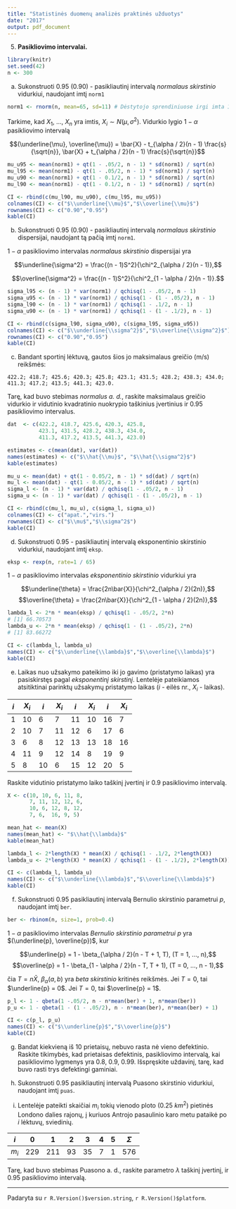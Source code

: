 ```yaml
---
title: "Statistinės duomenų analizės praktinės užduotys"
date: "2017"
output: pdf_document
---
```


5.  __Pasikliovimo intervalai.__

```r
library(knitr)
set.seed(42)
n <- 300
```

   (a) Sukonstruoti 0.95 (0.90) - pasikliautinį intervalą _normalaus skirstinio_
   vidurkiui, naudojant imtį `norm1`

```r
norm1 <- rnorm(n, mean=65, sd=11) # Dėstytojo sprendiniuose irgi imta 11, o ne srqt(11)
```
   Tarkime, kad $X_1$, ..., $X_n$ yra imtis, $X_i \sim N(\mu, \sigma^2)$.
   Vidurkio lygio $1 - \alpha$ pasikliovimo intervalą

   $$(\underline{\mu}, \overline{\mu}) = \bar{X} - t_{\alpha / 2}(n - 1) \frac{s}{\sqrt{n}},
   \bar{X} + t_{\alpha / 2}(n - 1) \frac{s}{\sqrt{n}}$$

```r
mu_u95 <- mean(norm1) + qt(1 - .05/2, n - 1) * sd(norm1) / sqrt(n)
mu_l95 <- mean(norm1) - qt(1 - .05/2, n - 1) * sd(norm1) / sqrt(n)
mu_u90 <- mean(norm1) + qt(1 - 0.1/2, n - 1) * sd(norm1) / sqrt(n)
mu_l90 <- mean(norm1) - qt(1 - 0.1/2, n - 1) * sd(norm1) / sqrt(n)

CI <- rbind(c(mu_l90, mu_u90), c(mu_l95, mu_u95))
colnames(CI) <- c("$\\underline{\\mu}$","$\\overline{\\mu}$")
rownames(CI) <- c("0.90","0.95")
kable(CI)
```

   (b) Sukonstruoti 0.95 (0.90) - pasikliautinį intervalą _normalaus skirstinio_
   dispersijai, naudojant tą pačią imtį `norm1`.

   $1 - \alpha$ pasikliovimo intervalas _normalaus skirstinio_ dispersijai yra

   $$\underline{\sigma^2} = \frac{(n - 1)S^2}{\chi^2_{\alpha / 2}(n - 1)},$$

   $$\overline{\sigma^2} = \frac{(n - 1)S^2}{\chi^2_{1 - \alpha / 2}(n - 1)}.$$

```r
sigma_l95 <- (n - 1) * var(norm1) / qchisq(1 - .05/2, n - 1)
sigma_u95 <- (n - 1) * var(norm1) / qchisq(1 - (1 - .05/2), n - 1)
sigma_l90 <- (n - 1) * var(norm1) / qchisq(1 - .1/2, n - 1)
sigma_u90 <- (n - 1) * var(norm1) / qchisq(1 - (1 - .1/2), n - 1)

CI <- rbind(c(sigma_l90, sigma_u90), c(sigma_l95, sigma_u95))
colnames(CI) <- c("$\\underline{\\sigma^2}$","$\\overline{\\sigma^2}$")
rownames(CI) <- c("0.90","0.95")
kable(CI)
```

   (c) Bandant sportinį lėktuvą, gautos šios jo maksimalaus greičio (m/s)
   reikšmės:

   `422.2; 418.7; 425.6; 420.3; 425.8; 423.1; 431.5; 428.2; 438.3; 434.0;
   411.3; 417.2; 413.5; 441.3; 423.0.`

   Tarę, kad buvo stebimas _normalus a. d._, raskite maksimalaus greičio vidurkio
   ir vidutinio kvadratinio nuokrypio taškinius įvertinius ir 0.95 pasikliovimo
   intervalus.

```r
dat  <- c(422.2, 418.7, 425.6, 420.3, 425.8,
          423.1, 431.5, 428.2, 438.3, 434.0,
          411.3, 417.2, 413.5, 441.3, 423.0)

estimates <- c(mean(dat), var(dat))
names(estimates) <- c("$\\hat{\\mu}$", "$\\hat{\\sigma^2}$")
kable(estimates)

mu_u <- mean(dat) + qt(1 - 0.05/2, n - 1) * sd(dat) / sqrt(n)
mu_l <- mean(dat) - qt(1 - 0.05/2, n - 1) * sd(dat) / sqrt(n)
sigma_l <- (n - 1) * var(dat) / qchisq(1 - .05/2, n - 1)
sigma_u <- (n - 1) * var(dat) / qchisq(1 - (1 - .05/2), n - 1)

CI <- rbind(c(mu_l, mu_u), c(sigma_l, sigma_u))
colnames(CI) <- c("apat.","virs.")
rownames(CI) <- c("$\\mu$","$\\sigma^2$")
kable(CI)
```

   (d) Sukonstruoti 0.95 - pasikliautinį intervalą eksponentinio skirstinio
   vidurkiui, naudojant imtį `eksp`.

```r
eksp <- rexp(n, rate=1 / 65)
```
   $1 - \alpha$ pasikliovimo intervalas _eksponentinio skirstinio_ vidurkiui yra

   $$\underline{\theta} = \frac{2n\bar{X}}{\chi^2_{\alpha / 2}(2n)},$$
   $$\overline{\theta} = \frac{2n\bar{X}}{\chi^2_{1 - \alpha / 2}(2n)},$$

```r
lambda_l <- 2*n * mean(eksp) / qchisq(1 - .05/2, 2*n)
# [1] 66.70573
lambda_u <- 2*n * mean(eksp) / qchisq(1 - (1 - .05/2), 2*n)
# [1] 83.66272

CI <- c(lambda_l, lambda_u)
names(CI) <- c("$\\underline{\\lambda}$","$\\overline{\\lambda}$")
kable(CI)
```

   (e) Laikas nuo užsakymo pateikimo iki jo gavimo (pristatymo laikas) yra
   pasiskirstęs pagal _eksponentinį skirstinį_. Lentelėje pateikiamos atsitiktinai
   parinktų užsakymų pristatymo laikas (_i_ - eilės nr., $X_i$ - laikas).

   | _i_ | $X_i$ | _i_ | $X_i$ | _i_ | $X_i$ | _i_ | $X_i$ |
   |-----|-------|-----|-------|-----|-------|-----|-------|
   | 1   | 10    | 6   | 7     | 11  | 10    | 16  | 7     |
   | 2   | 10    | 7   | 11    | 12  | 6     | 17  | 6     |
   | 3   | 6     | 8   | 12    | 13  | 13    | 18  | 16    |
   | 4   | 11    | 9   | 12    | 14  | 8     | 19  | 9     |
   | 5   | 8     | 10  | 6     | 15  | 12    | 20  | 5     |

   Raskite vidutinio pristatymo laiko taškinį įvertinį ir 0.9 pasikliovimo
   intervalą.

```r
X <- c(10, 10, 6, 11, 8,
       7, 11, 12, 12, 6,
       10, 6, 12, 8, 12,
       7, 6,  16, 9, 5)

mean_hat <- mean(X)
names(mean_hat) <- "$\\hat{\\lambda}$"
kable(mean_hat)

lambda_l <- 2*length(X) * mean(X) / qchisq(1 - .1/2, 2*length(X))
lambda_u <- 2*length(X) * mean(X) / qchisq(1 - (1 - .1/2), 2*length(X))

CI <- c(lambda_l, lambda_u)
names(CI) <- c("$\\underline{\\lambda}$","$\\overline{\\lambda}$")
kable(CI)

```

   (f) Sukonstruoti 0.95 pasikliautinį intervalą Bernulio skirstinio parametrui
   _p_, naudojant imtį `ber`.

```r
ber <- rbinom(n, size=1, prob=0.4)
```
   $1 - \alpha$ pasikliovimo intervalas _Bernulio skirstinio parametrui_ $p$
   yra $(\underline{p}, \overline{p})$, kur

   $$\underline{p} = 1 - \beta_{\alpha / 2}(n - T + 1, T), (T = 1, ..., n),$$
   $$\overline{p} = 1 - \beta_{1 - \alpha / 2}(n - T, T + 1), (T = 0, ..., n - 1),$$

   čia $T = n\bar{X}$, $\beta_{\alpha}(a, b)$ yra _beta skirstinio_ kritinės
   reikšmės. Jei $T = 0$, tai $\underline{p} = 0$. Jei $T = 0$, tai
   $\overline{p} = 1$.

```r
p_l <- 1 - qbeta(1 -.05/2, n - n*mean(ber) + 1, n*mean(ber))
p_u <- 1 - qbeta(1 - (1 - .05/2), n - n*mean(ber), n*mean(ber) + 1)

CI <- c(p_l, p_u)
names(CI) <- c("$\\underline{p}$","$\\overline{p}$")
kable(CI)
```

   (g) Bandat kiekvieną iš 10 prietaisų, nebuvo rasta nė vieno defektinio. Raskite
   tikimybės, kad prietaisas defektinis, pasikliovimo intervalą, kai pasikliovimo
   lygmenys yra 0.8, 0.9, 0.99. Išspręskite uždavinį, tarę, kad buvo rasti trys
   defektingi gaminiai.

   (h) Sukonstruoti 0.95 pasikliautinį intervalą Puasono skirstinio vidurkiui,
   naudojant imtį `puas`.

   (i) Lentelėje pateikti skaičiai $m_i$ tokių vienodo ploto (0.25 $km^2$)
   pietinės Londono dalies rajonų, į kuriuos Antrojo pasaulinio karo metu
   pataikė po _i_ lėktuvų, sviedinių.

   | _i_   | 0   | 1   | 2  | 3  | 4 | 5 | $\Sigma$ |
   |-------|-----|-----|----|----|---|---|----------|
   | $m_i$ | 229 | 211 | 93 | 35 | 7 | 1 | 576      |

   Tarę, kad buvo stebimas Puasono a. d., raskite parametro $\lambda$ taškinį
   įvertinį, ir 0.95 pasikliovimo intervalą.

***
  Padaryta su `r R.Version()$version.string`, `r R.Version()$platform`.
